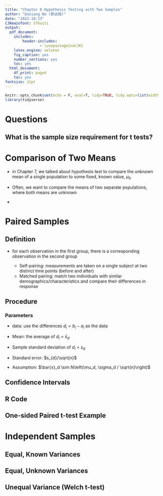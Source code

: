 ```yaml
---
title: "Chapter 8 Hypothesis Testing with Two Samples"
author: "Daxiang Na (那达翔)"
date: "2022-10-23"
CJKmainfont: STKaiti
output: 
  pdf_document: 
    includes:
        header-includes:
                - \usepackage{xeCJK}
    latex_engine: xelatex
    fig_caption: yes
    number_sections: yes
    toc: yes
  html_document:
    df_print: paged
    toc: yes
fontsize: 12pt
---
```


```r
knitr::opts_chunk$set(echo = F, eval=T, tidy=TRUE, tidy.opts=list(width.cutoff=70))
library(tidyverse)
```

# Questions

## What is the sample size requirement for t tests?

# Comparison of Two Means

-   in Chapter 7, we talked about hypothesis test to compare the unknown mean of a single population to some fixed, known value, $\mu_{0}$

-   Often, we want to compare the means of two separate populations, where *both* means are unknown

-   \textcolor{red}{First step: determine whether the two samples are paired or independent.}

# Paired Samples

## Definition

-   for each observation in the first group, there is a corresponding observation in the second group

    -   Self-pairing: measurements are taken on a single subject at two distinct time points (before and after)
    -   Matched pairing: match two individuals with similar demographics/characteristics and compare their differences in response

## Procedure

### Parameters

- data: use the differences $d_{i} = b_{i} - a_{i}$ as the data

- Mean: the average of $d_{i}$ = $\bar{x}_{d}$

- Sample standard deviation of $d_{i}$ = $s_{d}$

- Standard error: $s_{d}/\sqrt{n}$

- Assumption: $\bar{x}_d \sim N\left(\mu_d, \sigma_d / \sqrt{n}\right)$

###

## Confidence Intervals

## R Code

## One-sided Paired t-test Example

# Independent Samples

## Equal, Known Variances

## Equal, Unknown Variances

## Unequal Variance (Welch t-test)
